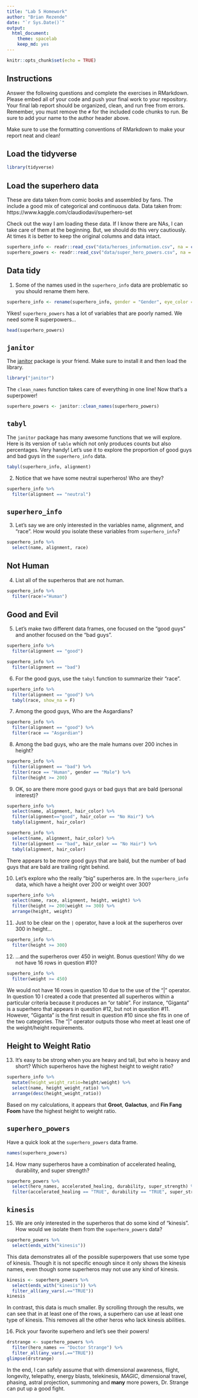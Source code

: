 ```yaml
---
title: "Lab 5 Homework"
author: "Brian Rezende"
date: "`r Sys.Date()`"
output:
  html_document: 
    theme: spacelab
    keep_md: yes
---
```


```r
knitr::opts_chunk$set(echo = TRUE)
```

## Instructions
Answer the following questions and complete the exercises in RMarkdown. Please embed all of your code and push your final work to your repository. Your final lab report should be organized, clean, and run free from errors. Remember, you must remove the `#` for the included code chunks to run. Be sure to add your name to the author header above.  

Make sure to use the formatting conventions of RMarkdown to make your report neat and clean!  

## Load the tidyverse
```r
library(tidyverse)
```

## Load the superhero data
These are data taken from comic books and assembled by fans. The include a good mix of categorical and continuous data.  Data taken from: https://www.kaggle.com/claudiodavi/superhero-set  

Check out the way I am loading these data. If I know there are NAs, I can take care of them at the beginning. But, we should do this very cautiously. At times it is better to keep the original columns and data intact.  
```r
superhero_info <- readr::read_csv("data/heroes_information.csv", na = c("", "-99", "-"))
superhero_powers <- readr::read_csv("data/super_hero_powers.csv", na = c("", "-99", "-"))
```

## Data tidy
1. Some of the names used in the `superhero_info` data are problematic so you should rename them here.  
```r
superhero_info <- rename(superhero_info, gender = "Gender", eye_color = "Eye color", race = "Race", hair_color = "Hair color", height = "Height", publisher = "Publisher", skin_color = "Skin color", alignment = "Alignment", weight = "Weight")
```

Yikes! `superhero_powers` has a lot of variables that are poorly named. We need some R superpowers...
```r
head(superhero_powers)
```

## `janitor`
The [janitor](https://garthtarr.github.io/meatR/janitor.html) package is your friend. Make sure to install it and then load the library.  
```r
library("janitor")
```

The `clean_names` function takes care of everything in one line! Now that's a superpower!
```r
superhero_powers <- janitor::clean_names(superhero_powers)
```

## `tabyl`
The `janitor` package has many awesome functions that we will explore. Here is its version of `table` which not only produces counts but also percentages. Very handy! Let's use it to explore the proportion of good guys and bad guys in the `superhero_info` data.  
```r
tabyl(superhero_info, alignment)
```

2. Notice that we have some neutral superheros! Who are they?
```r
superhero_info %>% 
  filter(alignment == "neutral")
```

## `superhero_info`
3. Let's say we are only interested in the variables name, alignment, and "race". How would you isolate these variables from `superhero_info`?
```r
superhero_info %>% 
  select(name, alignment, race)
```

## Not Human
4. List all of the superheros that are not human.
```r
superhero_info %>%
  filter(race!="Human")
```

## Good and Evil
5. Let's make two different data frames, one focused on the "good guys" and another focused on the "bad guys".
```r
superhero_info %>%
  filter(alignment == "good")
```
```r
superhero_info %>% 
  filter(alignment == "bad")
```


6. For the good guys, use the `tabyl` function to summarize their "race".
```r
superhero_info %>% 
  filter(alignment == "good") %>% 
  tabyl(race, show_na = F)
```

7. Among the good guys, Who are the Asgardians?
```r
superhero_info %>% 
  filter(alignment == "good") %>% 
  filter(race == "Asgardian")
```

8. Among the bad guys, who are the male humans over 200 inches in height?
```r
superhero_info %>% 
  filter(alignment == "bad") %>% 
  filter(race == "Human", gender == "Male") %>%
  filter(height >= 200)
```

9. OK, so are there more good guys or bad guys that are bald (personal interest)?
```r
superhero_info %>% 
  select(name, alignment, hair_color) %>% 
  filter(alignment=="good", hair_color == "No Hair") %>% 
  tabyl(alignment, hair_color)
```
```r
superhero_info %>% 
  select(name, alignment, hair_color) %>% 
  filter(alignment == "bad", hair_color == "No Hair") %>% 
  tabyl(alignment, hair_color)
```
There appears to be more good guys that are bald, but the number of bad guys that are bald are trailing right behind. 


10. Let's explore who the really "big" superheros are. In the `superhero_info` data, which have a height over 200 or weight over 300?
```r
superhero_info %>% 
  select(name, race, alignment, height, weight) %>% 
  filter(height >= 200|weight >= 300) %>% 
  arrange(height, weight)
```

11. Just to be clear on the `|` operator,  have a look at the superheros over 300 in height...
```r
superhero_info %>% 
  filter(height >= 300)
```

12. ...and the superheros over 450 in weight. Bonus question! Why do we not have 16 rows in question #10?
```r
superhero_info %>% 
  filter(weight >= 450)
```

We would not have 16 rows in question 10 due to the use of the "|" operator. In question 10 I created a code that presented all superheros within a particular criteria because it produces an "or table". For instance, "Giganta" is a superhero that appears in question #12, but not in question #11. However, "Giganta" is the first result in question #10 since she fits in one of the two categories. The "|" operator outputs those who meet at least one of the weight/height requirements.

## Height to Weight Ratio
13. It's easy to be strong when you are heavy and tall, but who is heavy and short? Which superheros have the highest height to weight ratio?
```r
superhero_info %>% 
  mutate(height_weight_ratio=height/weight) %>% 
  select(name, height_weight_ratio) %>% 
  arrange(desc(height_weight_ratio))
```

Based on my calculations, it appears that **Groot**, **Galactus**, and **Fin Fang Foom** have the highest height to weight ratio. 

## `superhero_powers`
Have a quick look at the `superhero_powers` data frame.  
```r
names(superhero_powers)
```

14. How many superheros have a combination of accelerated healing, durability, and super strength?
```r
superhero_powers %>% 
  select(hero_names, accelerated_healing, durability, super_strength) %>% 
  filter(accelerated_healing == "TRUE", durability == "TRUE", super_strength == "TRUE")
```

## `kinesis`
15. We are only interested in the superheros that do some kind of "kinesis". How would we isolate them from the `superhero_powers` data?
```r
superhero_powers %>% 
  select(ends_with("kinesis"))
```

This data demonstrates all of the possible superpowers that use some type of kinesis. Though it is not specific enough since it only shows the kinesis names, even though some superheros may not use any kind of kinesis. 

```r
kinesis <- superhero_powers %>% 
  select(ends_with("kinesis")) %>% 
  filter_all(any_vars(.=="TRUE"))
kinesis
```

In contrast, this data is much smaller. By scrolling through the results, we can see that in at least one of the rows, a superhero can use at least one type of kinesis. This removes all the other heros who lack kinesis abilities. 

16. Pick your favorite superhero and let's see their powers!

```r
drstrange <- superhero_powers %>% 
  filter(hero_names == "Doctor Strange") %>% 
  filter_all(any_vars(.=="TRUE"))
glimpse(drstrange)
```

In the end, I can safely assume that with dimensional awareness, flight, longevity, telepathy, energy blasts, telekinesis, *MAGIC*, dimensional travel, phasing, astral projection, summoning and **many** more powers, Dr. Strange can put up a good fight.